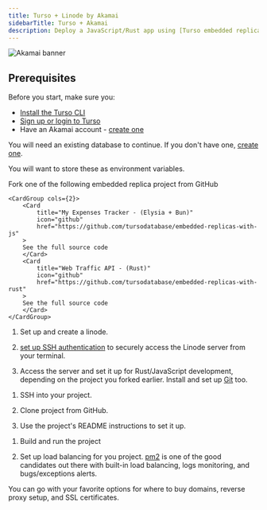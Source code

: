 ```yaml
---
title: Turso + Linode by Akamai
sidebarTitle: Turso + Akamai
description: Deploy a JavaScript/Rust app using [Turso embedded replicas](/features/embedded-replicas) to [Akamai](https://www.linode.com/).
---
```


![Akamai banner](/images/platforms/akamai-banner.png)

## Prerequisites

Before you start, make sure you:

- [Install the Turso CLI](/cli/installation)
- [Sign up or login to Turso](/cli/authentication#signup)
- Have an Akamai account - [create one](https://login.linode.com/signup)

<Steps>

<Step title="Retrieve database credentials">

You will need an existing database to continue. If you don't have one, [create one](/quickstart).

<Snippet file="retrieve-database-credentials.mdx" />

<Info>You will want to store these as environment variables.</Info>

</Step>

<Step>
    Fork one of the following embedded replica project from GitHub

    <CardGroup cols={2}>
        <Card
            title="My Expenses Tracker - (Elysia + Bun)"
            icon="github"
            href="https://github.com/tursodatabase/embedded-replicas-with-js"
        >
        See the full source code
        </Card>
        <Card
            title="Web Traffic API - (Rust)"
            icon="github"
            href="https://github.com/tursodatabase/embedded-replicas-with-rust"
        >
        See the full source code
        </Card>
    </CardGroup>
</Step>

<Step title="Set up a Linode server">

1. Set up and create a linode.

2. [set up SSH authentication](https://www.linode.com/docs/guides/use-public-key-authentication-with-ssh/) to securely access the Linode server from your terminal.

3. Access the server and set it up for Rust/JavaScript development, depending on the project you forked earlier. Install and set up [Git](https://git-scm.com/) too.

</Step>

<Step title="Transfer project to Linode server">

1. SSH into your project.

2. Clone project from GitHub.

3. Use the project's README instructions to set it up.

</Step>

<Step title="Deploy">

1. Build and run the project

2. Set up load balancing for you project. [pm2](https://www.npmjs.com/package/pm2) is one of the good candidates out there with built-in load balancing, logs monitoring, and bugs/exceptions alerts.

<Info>
You can go with your favorite options for where to buy domains, reverse proxy setup, and SSL certificates.
</Info>

</Step>

</Steps>